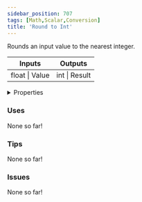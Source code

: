 ```yaml
---
sidebar_position: 707
tags: [Math,Scalar,Conversion]
title: 'Round to Int'
---
```


Rounds an input value to the nearest integer.



<IChip uuid="0d2a4771-0694-4b84-8e07-2080c26aae22"/>

<table><thead><tr><th>Inputs</th><th>Outputs</th></tr></thead><tbody><tr><td>float | Value</td><td>int | Result</td></tr></tbody></table>

<details>
  <summary>Properties</summary>
  <div>
    <div>
    <table>
      <tbody>
        <tr>
          <td>Is beta required?</td>
          <td>No</td>
        </tr>
        <tr>
          <td>Is chip a trolling risk?</td>
          <td>No</td>
        </tr>
        <tr>
          <td>Is chip a role assignment risk?</td>
          <td>No</td>
        </tr>
        <tr>
          <td>Chip UUID</td>
          <td>0d2a4771-0694-4b84-8e07-2080c26aae22</td>
        </tr>
        <tr>
          <td>Room availability</td>
          <td>Available everywhere</td>
        </tr>
      </tbody>
    </table>
    </div>
  </div>
</details>

### Uses

None so far!

### Tips

None so far!

### Issues

None so far!